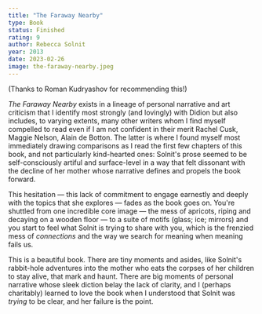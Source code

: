 ```yaml
---
title: "The Faraway Nearby"
type: Book
status: Finished
rating: 9
author: Rebecca Solnit
year: 2013
date: 2023-02-26
image: the-faraway-nearby.jpeg
---
```


(Thanks to Roman Kudryashov for recommending this!)

_The Faraway Nearby_ exists in a lineage of personal narrative and art criticism that I identify most strongly (and lovingly) with Didion but also includes,
to varying extents, many other writers whom I find myself compelled to read even if I am not confident in their merit Rachel Cusk, Maggie Nelson, Alain
de Botton. The latter is where I found myself most immediately drawing comparisons as I read the first few chapters of this book, and not particularly
kind-hearted ones: Solnit's prose seemed to be self-consciously artiful and surface-level in a way that felt dissonant with the decline of her mother
whose narrative defines and propels the book forward.

This hesitation — this lack of commitment to engage earnestly and deeply with the topics that she explores — fades as the book goes on.
You're shuttled from one incredible core image — the mess of apricots, riping and decaying on a wooden floor — to a suite of motifs (glass; ice; mirrors)
and you start to feel what Solnit is trying to share with you, which is the frenzied mess of _connections_ and the way we search for meaning when meaning fails us.

This is a beautiful book. There are tiny moments and asides, like Solnit's rabbit-hole adventures into the mother who eats the corpses of
her children to stay alive, that mark and haunt. There are big moments of personal narrative whose sleek diction belay the lack of clarity,
and I (perhaps charitably) learned to love the book when I understood that Solnit was _trying_ to be clear, and her failure is the point.
